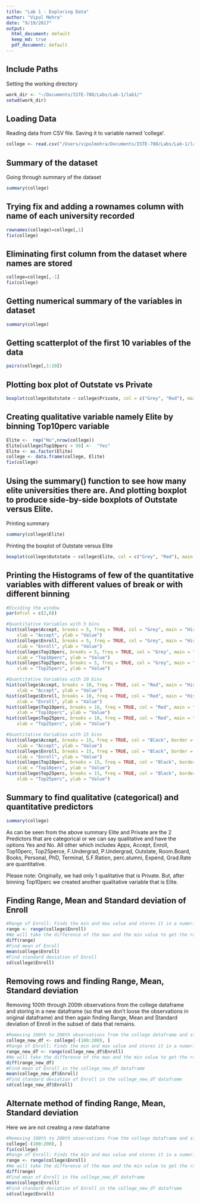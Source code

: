 ```yaml
---
title: "Lab 1 - Exploring Data"
author: "Vipul Mehra"
date: "9/19/2017"
output:  
  html_document: default
  keep_md: true
  pdf_document: default
---
```

## Include Paths
Setting the working directory

```r
work_dir <- "~/Documents/ISTE-780/Labs/Lab-1/lab1/"
setwd(work_dir)
```

## Loading Data
Reading data from CSV file. Saving it to variable named 'college'.

```r
college <- read.csv("/Users/vipulmehra/Documents/ISTE-780/Labs/Lab-1/lab1/College.csv")
```

## Summary of the dataset
Going through summary of the dataset

```r
summary(college)
```

## Trying fix and adding a rownames column with name of each university recorded

```r
rownames(college)=college[,1]
fix(college)
```

## Eliminating first column from the dataset where names are stored

```r
college=college[,-1]
fix(college)
```

## Getting numerical summary of the variables in dataset

```r
summary(college)
```

## Getting scatterplot of the first 10 variables of the data

```r
pairs(college[,1:10])
```

## Plotting box plot of Outstate vs Private

```r
boxplot(college$Outstate ~ college$Private, col = c("Grey", "Red"), main = "Outstate versus Private", xlab = "Private", ylab = "Outstate")
```

## Creating qualitative variable namely Elite by binning Top10perc variable

```r
Elite <-  rep("No",nrow(college))
Elite[college$Top10perc > 50] <-  "Yes"
Elite <- as.factor(Elite)
college <- data.frame(college, Elite)
fix(college)
```

## Using the summary() function to see how many elite universities there are. And plotting boxplot to produce side-by-side boxplots of Outstate versus Elite.
Printing summary

```r
summary(college$Elite)
```

Printing the boxplot of Outstate versus Elite

```r
boxplot(college$Outstate ~ college$Elite, col = c("Grey", "Red"), main = "Outstate versus Elite", xlab = "Elite", ylab = "Outstate")
```

## Printing the Histograms of few of the quantitative variables with different values of break or with different binning

```r
#Dividing the window
par(mfcol = c(2,6))

#Quantitative Variables with 5 bins
hist(college$Accept, breaks = 5, freq = TRUE, col = "Grey", main = "Histogram Bins of 5", 
    xlab = "Accept", ylab = "Value")
hist(college$Enroll, breaks = 5, freq = TRUE, col = "Grey", main = "Histogram Bins of 5", 
    xlab = "Enroll", ylab = "Value")
hist(college$Top10perc, breaks = 5, freq = TRUE, col = "Grey", main = "Histogram Bins of 5", 
    xlab = "Top10perc", ylab = "Value")
hist(college$Top25perc, breaks = 5, freq = TRUE, col = "Grey", main = "Histogram Bins of 5", 
    xlab = "Top25perc", ylab = "Value")

#Quantitative Variables with 10 bins
hist(college$Accept, breaks = 10, freq = TRUE, col = "Red", main = "Histogram Bins of 10", 
    xlab = "Accept", ylab = "Value")
hist(college$Enroll, breaks = 10, freq = TRUE, col = "Red", main = "Histogram Bins of 10", 
    xlab = "Enroll", ylab = "Value")
hist(college$Top10perc, breaks = 10, freq = TRUE, col = "Red", main = "Histogram Bins of 10", 
    xlab = "Top10perc", ylab = "Value")
hist(college$Top25perc, breaks = 10, freq = TRUE, col = "Red", main = "Histogram Bins of 10", 
    xlab = "Top25perc", ylab = "Value")

#Quantitative Variables with 15 bins
hist(college$Accept, breaks = 15, freq = TRUE, col = "Black", border = "White", main = "Histogram Bins of 15", 
    xlab = "Accept", ylab = "Value")
hist(college$Enroll, breaks = 15, freq = TRUE, col = "Black", border = "White", main = "Histogram Bins of 15", 
    xlab = "Enroll", ylab = "Value")
hist(college$Top10perc, breaks = 15, freq = TRUE, col = "Black", border = "White", main = "Histogram Bins of 15", 
    xlab = "Top10perc", ylab = "Value")
hist(college$Top25perc, breaks = 15, freq = TRUE, col = "Black", border = "White", main = "Histogram Bins of 15", 
    xlab = "Top25perc", ylab = "Value")
```

## Summary to find qualitative (categorical) and quantitative predictors

```r
summary(college)
```

As can be seen from the above summary Elite and Private are the 2 Predictors that are categorical or we can say qualitative and have the options Yes and No. All other which includes Apps, Accept, Enroll, Top10perc, Top25perce, F.Undergrad, P.Undergrad, Outstate, Room.Board, Books, Personal, PhD, Terminal, S.F.Ration, perc.alumni, Expend, Grad.Rate are quantitative. 

Please note: Originally, we had only 1 qualitative that is Private. But, after binning Top10perc we created another qualitative variable that is Elite.

## Finding Range, Mean and Standard deviation of Enroll

```r
#Range of Enroll: Finds the min and max value and stores it in a numeric vector
range <- range(college$Enroll)
#We will take the difference of the max and the min value to get the range
diff(range)
#Find mean of Enroll
mean(college$Enroll)
#Find standard deviation of Enroll
sd(college$Enroll)
```

## Removing rows and finding Range, Mean, Standard deviation
Removing 100th through 200th observations from the college dataframe and storing in a new dataframe (so that we don't loose the observations in original dataframe) and then again finding Range, Mean and Standard deviation of Enroll in the subset of data that remains.

```r
#Removing 100th to 200th observations from the college dataframe and storing it as a college_new_df dataframe
college_new_df <- college[-(100:200), ]
#Range of Enroll: Finds the min and max value and stores it in a numeric vector
range_new_df <- range(college_new_df$Enroll)
#We will take the difference of the max and the min value to get the range
diff(range_new_df)
#Find mean of Enroll in the college_new_df dataframe
mean(college_new_df$Enroll)
#Find standard deviation of Enroll in the college_new_df dataframe
sd(college_new_df$Enroll)
```

## Alternate method of finding Range, Mean, Standard deviation
Here we are not creating a new dataframe

```r
#Removing 100th to 200th observations from the college dataframe and storing it as a college_new_df dataframe
college[-(100:200), ]
fix(college)
#Range of Enroll: Finds the min and max value and stores it in a numeric vector
range <- range(college$Enroll)
#We will take the difference of the max and the min value to get the range
diff(range)
#Find mean of Enroll in the college_new_df dataframe
mean(college$Enroll)
#Find standard deviation of Enroll in the college_new_df dataframe
sd(college$Enroll)
```

